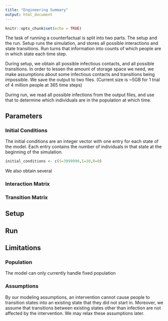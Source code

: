 ```yaml
---
title: "Engineering Summary"
output: html_document
---
```


```r
knitr::opts_chunk$set(echo = TRUE)
```

The task of running a counterfactual is split into two parts.  The setup and the run.  Setup runs the simulation, and stores all possible interactions and state transitions.  Run turns that information into counts of which people are in which state each time step.

During setup, we obtain all possible infectious contacts, and all possible transitions.  In order to lessen the amount of storage space we need, we make assumptions about some infectious contacts and transitions being impossible.  We save the output to two files.  (Current size is ~$5$GB for $1$ trial of $4$ million people at $365$ time steps)

During run, we read all possible infections from the output files, and use that to determine which individuals are in the population at which time.

## Parameters

### Initial Conditions

The initial conditions are an integer vector with one entry for each state of the model.  Each entry contains the number of individuals in that state at the beginning of the simulation.

```r
initial_conditions <- c(S=3999990,I=10,R=0)
```

We also obtain several

### Interaction Matrix

### Transition Matrix

## Setup

## Run

## Limitations

### Population
The model can only currently handle fixed population

### Assumptions
By our modeling assumptions, an intervention cannot cause people to transition states into an existing state that they did not start in.  Moreover, we assume that transitions between existing states other than infection are not affected by the intervention.  We may relax these assumptions later.
